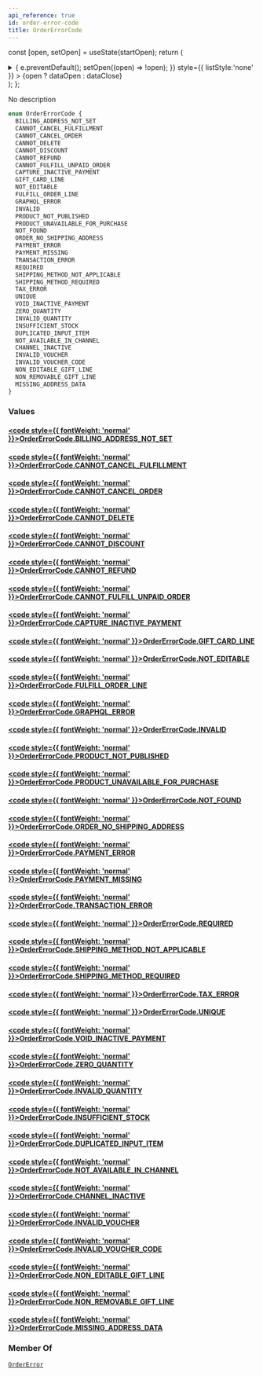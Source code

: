 ```yaml
---
api_reference: true
id: order-error-code
title: OrderErrorCode
---
```






const [open, setOpen] = useState(startOpen);
return (
<details {...(open ? { open: true } : {})} className="details" style={{ border:'none', boxShadow:'none', background:'var(--ifm-background-color)' }}>
<summary
onClick={(e) => {
e.preventDefault();
setOpen((open) => !open);
}}
style={{ listStyle:'none' }} >
{open ? dataOpen : dataClose}
</summary>
{open && children}
</details>
);
};

No description

```graphql
enum OrderErrorCode {
  BILLING_ADDRESS_NOT_SET
  CANNOT_CANCEL_FULFILLMENT
  CANNOT_CANCEL_ORDER
  CANNOT_DELETE
  CANNOT_DISCOUNT
  CANNOT_REFUND
  CANNOT_FULFILL_UNPAID_ORDER
  CAPTURE_INACTIVE_PAYMENT
  GIFT_CARD_LINE
  NOT_EDITABLE
  FULFILL_ORDER_LINE
  GRAPHQL_ERROR
  INVALID
  PRODUCT_NOT_PUBLISHED
  PRODUCT_UNAVAILABLE_FOR_PURCHASE
  NOT_FOUND
  ORDER_NO_SHIPPING_ADDRESS
  PAYMENT_ERROR
  PAYMENT_MISSING
  TRANSACTION_ERROR
  REQUIRED
  SHIPPING_METHOD_NOT_APPLICABLE
  SHIPPING_METHOD_REQUIRED
  TAX_ERROR
  UNIQUE
  VOID_INACTIVE_PAYMENT
  ZERO_QUANTITY
  INVALID_QUANTITY
  INSUFFICIENT_STOCK
  DUPLICATED_INPUT_ITEM
  NOT_AVAILABLE_IN_CHANNEL
  CHANNEL_INACTIVE
  INVALID_VOUCHER
  INVALID_VOUCHER_CODE
  NON_EDITABLE_GIFT_LINE
  NON_REMOVABLE_GIFT_LINE
  MISSING_ADDRESS_DATA
}
```

### Values

#### [<code style={{ fontWeight: 'normal' }}>OrderErrorCode.<b>BILLING_ADDRESS_NOT_SET</b></code>](#)

#### [<code style={{ fontWeight: 'normal' }}>OrderErrorCode.<b>CANNOT_CANCEL_FULFILLMENT</b></code>](#)

#### [<code style={{ fontWeight: 'normal' }}>OrderErrorCode.<b>CANNOT_CANCEL_ORDER</b></code>](#)

#### [<code style={{ fontWeight: 'normal' }}>OrderErrorCode.<b>CANNOT_DELETE</b></code>](#)

#### [<code style={{ fontWeight: 'normal' }}>OrderErrorCode.<b>CANNOT_DISCOUNT</b></code>](#)

#### [<code style={{ fontWeight: 'normal' }}>OrderErrorCode.<b>CANNOT_REFUND</b></code>](#)

#### [<code style={{ fontWeight: 'normal' }}>OrderErrorCode.<b>CANNOT_FULFILL_UNPAID_ORDER</b></code>](#)

#### [<code style={{ fontWeight: 'normal' }}>OrderErrorCode.<b>CAPTURE_INACTIVE_PAYMENT</b></code>](#)

#### [<code style={{ fontWeight: 'normal' }}>OrderErrorCode.<b>GIFT_CARD_LINE</b></code>](#)

#### [<code style={{ fontWeight: 'normal' }}>OrderErrorCode.<b>NOT_EDITABLE</b></code>](#)

#### [<code style={{ fontWeight: 'normal' }}>OrderErrorCode.<b>FULFILL_ORDER_LINE</b></code>](#)

#### [<code style={{ fontWeight: 'normal' }}>OrderErrorCode.<b>GRAPHQL_ERROR</b></code>](#)

#### [<code style={{ fontWeight: 'normal' }}>OrderErrorCode.<b>INVALID</b></code>](#)

#### [<code style={{ fontWeight: 'normal' }}>OrderErrorCode.<b>PRODUCT_NOT_PUBLISHED</b></code>](#)

#### [<code style={{ fontWeight: 'normal' }}>OrderErrorCode.<b>PRODUCT_UNAVAILABLE_FOR_PURCHASE</b></code>](#)

#### [<code style={{ fontWeight: 'normal' }}>OrderErrorCode.<b>NOT_FOUND</b></code>](#)

#### [<code style={{ fontWeight: 'normal' }}>OrderErrorCode.<b>ORDER_NO_SHIPPING_ADDRESS</b></code>](#)

#### [<code style={{ fontWeight: 'normal' }}>OrderErrorCode.<b>PAYMENT_ERROR</b></code>](#)

#### [<code style={{ fontWeight: 'normal' }}>OrderErrorCode.<b>PAYMENT_MISSING</b></code>](#)

#### [<code style={{ fontWeight: 'normal' }}>OrderErrorCode.<b>TRANSACTION_ERROR</b></code>](#)

#### [<code style={{ fontWeight: 'normal' }}>OrderErrorCode.<b>REQUIRED</b></code>](#)

#### [<code style={{ fontWeight: 'normal' }}>OrderErrorCode.<b>SHIPPING_METHOD_NOT_APPLICABLE</b></code>](#)

#### [<code style={{ fontWeight: 'normal' }}>OrderErrorCode.<b>SHIPPING_METHOD_REQUIRED</b></code>](#)

#### [<code style={{ fontWeight: 'normal' }}>OrderErrorCode.<b>TAX_ERROR</b></code>](#)

#### [<code style={{ fontWeight: 'normal' }}>OrderErrorCode.<b>UNIQUE</b></code>](#)

#### [<code style={{ fontWeight: 'normal' }}>OrderErrorCode.<b>VOID_INACTIVE_PAYMENT</b></code>](#)

#### [<code style={{ fontWeight: 'normal' }}>OrderErrorCode.<b>ZERO_QUANTITY</b></code>](#)

#### [<code style={{ fontWeight: 'normal' }}>OrderErrorCode.<b>INVALID_QUANTITY</b></code>](#)

#### [<code style={{ fontWeight: 'normal' }}>OrderErrorCode.<b>INSUFFICIENT_STOCK</b></code>](#)

#### [<code style={{ fontWeight: 'normal' }}>OrderErrorCode.<b>DUPLICATED_INPUT_ITEM</b></code>](#)

#### [<code style={{ fontWeight: 'normal' }}>OrderErrorCode.<b>NOT_AVAILABLE_IN_CHANNEL</b></code>](#)

#### [<code style={{ fontWeight: 'normal' }}>OrderErrorCode.<b>CHANNEL_INACTIVE</b></code>](#)

#### [<code style={{ fontWeight: 'normal' }}>OrderErrorCode.<b>INVALID_VOUCHER</b></code>](#)

#### [<code style={{ fontWeight: 'normal' }}>OrderErrorCode.<b>INVALID_VOUCHER_CODE</b></code>](#)

#### [<code style={{ fontWeight: 'normal' }}>OrderErrorCode.<b>NON_EDITABLE_GIFT_LINE</b></code>](#)

#### [<code style={{ fontWeight: 'normal' }}>OrderErrorCode.<b>NON_REMOVABLE_GIFT_LINE</b></code>](#)

#### [<code style={{ fontWeight: 'normal' }}>OrderErrorCode.<b>MISSING_ADDRESS_DATA</b></code>](#)

### Member Of

[`OrderError`](../../../api-reference/orders/objects/order-error.mdx) <Badge class="badge badge--secondary" text="object"/>

